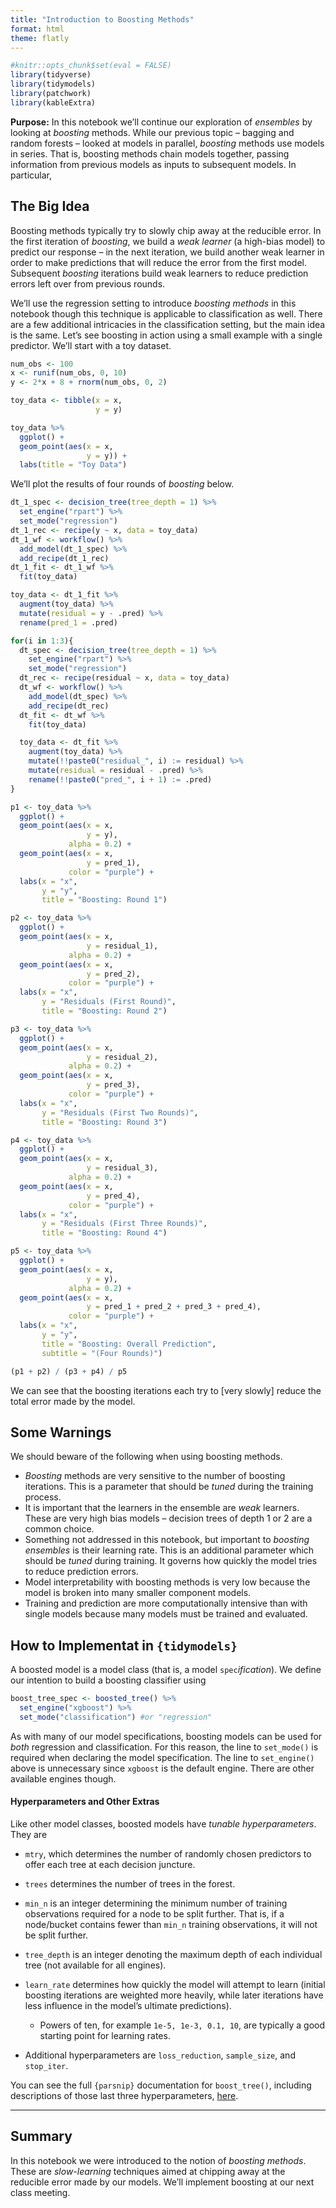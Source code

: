 ```yaml
---
title: "Introduction to Boosting Methods"
format: html
theme: flatly
---
```


```r
#knitr::opts_chunk$set(eval = FALSE)
library(tidyverse)
library(tidymodels)
library(patchwork)
library(kableExtra)
```

**Purpose:** In this notebook we'll continue our exploration of *ensembles* by looking at *boosting* methods. While our previous topic -- bagging and random forests -- looked at models in parallel, *boosting* methods use models in series. That is, boosting methods chain models together, passing information from previous models as inputs to subsequent models. In particular, 

## The Big Idea

Boosting methods typically try to slowly chip away at the reducible error. In the first iteration of *boosting*, we build a *weak learner* (a high-bias model) to predict our response -- in the next iteration, we build another weak learner in order to make predictions that will reduce the error from the first model. Subsequent *boosting* iterations build weak learners to reduce prediction errors left over from previous rounds.

We'll use the regression setting to introduce *boosting methods* in this notebook though this technique is applicable to classification as well. There are a few additional intricacies in the classification setting, but the main idea is the same. Let's see boosting in action using a small example with a single predictor. We'll start with a toy dataset. 

```r
num_obs <- 100
x <- runif(num_obs, 0, 10)
y <- 2*x + 8 + rnorm(num_obs, 0, 2)

toy_data <- tibble(x = x,
                   y = y)

toy_data %>%
  ggplot() + 
  geom_point(aes(x = x,
                 y = y)) +
  labs(title = "Toy Data")
```

We'll plot the results of four rounds of *boosting* below. 

```r
dt_1_spec <- decision_tree(tree_depth = 1) %>%
  set_engine("rpart") %>%
  set_mode("regression")
dt_1_rec <- recipe(y ~ x, data = toy_data)
dt_1_wf <- workflow() %>%
  add_model(dt_1_spec) %>%
  add_recipe(dt_1_rec)
dt_1_fit <- dt_1_wf %>%
  fit(toy_data)

toy_data <- dt_1_fit %>%
  augment(toy_data) %>%
  mutate(residual = y - .pred) %>%
  rename(pred_1 = .pred)

for(i in 1:3){
  dt_spec <- decision_tree(tree_depth = 1) %>%
    set_engine("rpart") %>%
    set_mode("regression")
  dt_rec <- recipe(residual ~ x, data = toy_data)
  dt_wf <- workflow() %>%
    add_model(dt_spec) %>%
    add_recipe(dt_rec)
  dt_fit <- dt_wf %>%
    fit(toy_data)

  toy_data <- dt_fit %>%
    augment(toy_data) %>%
    mutate(!!paste0("residual_", i) := residual) %>%
    mutate(residual = residual - .pred) %>%
    rename(!!paste0("pred_", i + 1) := .pred)
}

p1 <- toy_data %>%
  ggplot() + 
  geom_point(aes(x = x,
                 y = y),
             alpha = 0.2) + 
  geom_point(aes(x = x,
                 y = pred_1),
             color = "purple") + 
  labs(x = "x",
       y = "y",
       title = "Boosting: Round 1")

p2 <- toy_data %>%
  ggplot() + 
  geom_point(aes(x = x,
                 y = residual_1),
             alpha = 0.2) + 
  geom_point(aes(x = x,
                 y = pred_2),
             color = "purple") + 
  labs(x = "x",
       y = "Residuals (First Round)",
       title = "Boosting: Round 2")

p3 <- toy_data %>%
  ggplot() + 
  geom_point(aes(x = x,
                 y = residual_2),
             alpha = 0.2) + 
  geom_point(aes(x = x,
                 y = pred_3),
             color = "purple") + 
  labs(x = "x",
       y = "Residuals (First Two Rounds)",
       title = "Boosting: Round 3")

p4 <- toy_data %>%
  ggplot() + 
  geom_point(aes(x = x,
                 y = residual_3),
             alpha = 0.2) + 
  geom_point(aes(x = x,
                 y = pred_4),
             color = "purple") + 
  labs(x = "x",
       y = "Residuals (First Three Rounds)",
       title = "Boosting: Round 4")

p5 <- toy_data %>%
  ggplot() + 
  geom_point(aes(x = x,
                 y = y),
             alpha = 0.2) + 
  geom_point(aes(x = x,
                 y = pred_1 + pred_2 + pred_3 + pred_4),
             color = "purple") + 
  labs(x = "x",
       y = "y",
       title = "Boosting: Overall Prediction",
       subtitle = "(Four Rounds)")

(p1 + p2) / (p3 + p4) / p5
```

We can see that the boosting iterations each try to [very slowly] reduce the total error made by the model. 

## Some Warnings

We should beware of the following when using boosting methods.

+ *Boosting* methods are very sensitive to the number of boosting iterations. This is a parameter that should be *tuned* during the training process.
+ It is important that the learners in the ensemble are *weak* learners. These are very high bias models -- decision trees of depth 1 or 2 are a common choice.
+ Something not addressed in this notebook, but important to *boosting ensembles* is their learning rate. This is an additional parameter which should be *tuned* during training. It governs how quickly the model tries to reduce prediction errors.
+ Model interpretability with boosting methods is very low because the model is broken into many smaller component models.
+ Training and prediction are more computationally intensive than with single models because many models must be trained and evaluated.

## How to Implementat in `{tidymodels}`

A boosted model is a model class (that is, a model `spec`*ification*). We define our intention to build a boosting classifier using

```r
boost_tree_spec <- boosted_tree() %>%
  set_engine("xgboost") %>%
  set_mode("classification") #or "regression"
```

As with many of our model specifications, boosting models can be used for *both* regression and classification. For this reason, the line to `set_mode()` is required when declaring the model specification. The line to `set_engine()` above is unnecessary since `xgboost` is the default engine. There are other available engines though.

#### Hyperparameters and Other Extras

Like other model classes, boosted models have *tunable hyperparameters*. They are

+ `mtry`, which determines the number of randomly chosen predictors to offer each tree at each decision juncture.
+ `trees` determines the number of trees in the forest.
+ `min_n` is an integer determining the minimum number of training observations required for a node to be split further. That is, if a node/bucket contains fewer than `min_n` training observations, it will not be split further.
+ `tree_depth` is an integer denoting the maximum depth of each individual tree (not available for all engines).
+ `learn_rate` determines how quickly the model will attempt to learn (initial boosting iterations are weighted more heavily, while later iterations have less influence in the model's ultimate predictions). 

  + Powers of ten, for example `1e-5, 1e-3, 0.1, 10`, are typically a good starting point for learning rates.

+ Additional hyperparameters are `loss_reduction`, `sample_size`, and `stop_iter`. 

You can see the full `{parsnip}` documentation for `boost_tree()`, including descriptions of those last three hyperparameters, [here](https://parsnip.tidymodels.org/reference/boost_tree.html){target="_blank"}.

***

## Summary

In this notebook we were introduced to the notion of *boosting methods*. These are *slow-learning* techniques aimed at chipping away at the reducible error made by our models. We'll implement boosting at our next class meeting.